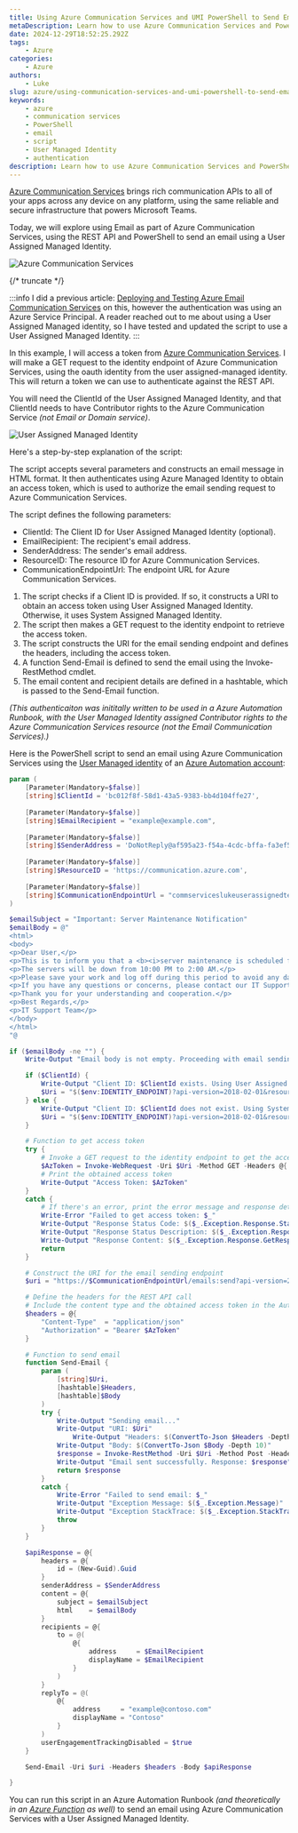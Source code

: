 ```yaml
---
title: Using Azure Communication Services and UMI PowerShell to Send Emails
metaDescription: Learn how to use Azure Communication Services and PowerShell to send emails using a User Assigned Managed Identity.
date: 2024-12-29T18:52:25.292Z
tags:
    - Azure
categories:
    - Azure
authors:
    - Luke
slug: azure/using-communication-services-and-umi-powershell-to-send-emails
keywords:
    - azure
    - communication services
    - PowerShell
    - email
    - script
    - User Managed Identity
    - authentication
description: Learn how to use Azure Communication Services and PowerShell to send emails using a User Assigned Managed Identity.
---
```


[Azure Communication Services](https://azure.microsoft.com/products/communication-services?WT.mc_id=AZ-MVP-5004796) brings rich communication APIs to all of your apps across any device on any platform, using the same reliable and secure infrastructure that powers Microsoft Teams.

Today, we will explore using Email as part of Azure Communication Services, using the REST API and PowerShell to send an email using a User Assigned Managed Identity.

![Azure Communication Services](images/BlogHeading_DeployandTestACS.gif)

{/* truncate */}

:::info
I did a previous article: [Deploying and Testing Azure Email Communication Services](https://luke.geek.nz/azure/using-communication-services-and-powershell-to-send-emails/) on this, however the authentication was using an Azure Service Principal. A reader reached out to me about using a User Assigned Managed identity, so I have tested and updated the script to use a User Assigned Managed Identity.
:::

In this example, I will access a token from [Azure Communication Services](https://azure.microsoft.com/products/communication-services?WT.mc_id=AZ-MVP-5004796). I will make a GET request to the identity endpoint of Azure Communication Services, using the oauth identity from the user assigned-managed identity. This will return a token we can use to authenticate against the REST API.

You will need the ClientId of the User Assigned Managed Identity, and that ClientId needs to have Contributor rights to the Azure Communication Service _(not Email or Domain service)_.

![User Assigned Managed Identity](images/UIMClientID.png)

Here's a step-by-step explanation of the script:

The script accepts several parameters and constructs an email message in HTML format. It then authenticates using Azure Managed Identity to obtain an access token, which is used to authorize the email sending request to Azure Communication Services.

The script defines the following parameters:

* ClientId: The Client ID for User Assigned Managed Identity (optional).
* EmailRecipient: The recipient's email address.
* SenderAddress: The sender's email address.
* ResourceID: The resource ID for Azure Communication Services.
* CommunicationEndpointUrl: The endpoint URL for Azure Communication Services.

1. The script checks if a Client ID is provided. If so, it constructs a URI to obtain an access token using User Assigned Managed Identity. Otherwise, it uses System Assigned Managed Identity.
2. The script then makes a GET request to the identity endpoint to retrieve the access token.
3. The script constructs the URI for the email sending endpoint and defines the headers, including the access token.
4. A function Send-Email is defined to send the email using the Invoke-RestMethod cmdlet.
5. The email content and recipient details are defined in a hashtable, which is passed to the Send-Email function.

_(This authenticaiton was inititally written to be used in a Azure Automation Runbook, with the User Managed Identity assigned Contributor rights to the Azure Communication Services resource (not the Email Communication Services).)_

Here is the PowerShell script to send an email using Azure Communication Services using the [User Managed identity](https://learn.microsoft.com/entra/identity/managed-identities-azure-resources/overview?WT.mc_id=AZ-MVP-5004796) of an [Azure Automation account](https://learn.microsoft.com/azure/automation/overview?WT.mc_id=AZ-MVP-5004796):

```powershell
param (
    [Parameter(Mandatory=$false)]
    [string]$ClientId = 'bc012f8f-58d1-43a5-9383-bb4d104ffe27',
    
    [Parameter(Mandatory=$false)]
    [string]$EmailRecipient = "example@example.com",
    
    [Parameter(Mandatory=$false)]
    [string]$SenderAddress = 'DoNotReply@af595a23-f54a-4cdc-bffa-fa3ef54eb1c1.azurecomm.net',
    
    [Parameter(Mandatory=$false)]
    [string]$ResourceID = 'https://communication.azure.com',
    
    [Parameter(Mandatory=$false)]
    [string]$CommunicationEndpointUrl = "commserviceslukeuserassignedtest.australia.communication.azure.com"
)

$emailSubject = "Important: Server Maintenance Notification"
$emailBody = @"
<html>
<body>
<p>Dear User,</p>
<p>This is to inform you that a <b><i>server maintenance is scheduled for the next week</i></b>.</p>
<p>The servers will be down from 10:00 PM to 2:00 AM.</p>
<p>Please save your work and log off during this period to avoid any data loss.</p>
<p>If you have any questions or concerns, please contact our IT Support team.</p>
<p>Thank you for your understanding and cooperation.</p>
<p>Best Regards,</p>
<p>IT Support Team</p>
</body>
</html>
"@

if ($emailBody -ne "") {
    Write-Output "Email body is not empty. Proceeding with email sending process."

    if ($ClientId) {
        Write-Output "Client ID: $ClientId exists. Using User Assigned Managed Identity..."
        $Uri = "$($env:IDENTITY_ENDPOINT)?api-version=2018-02-01&resource=$ResourceID&client_id=$ClientId"
    } else {
        Write-Output "Client ID: $ClientId does not exist. Using System Assigned Managed Identity..."
        $Uri = "$($env:IDENTITY_ENDPOINT)?api-version=2018-02-01&resource=$ResourceID"
    }

    # Function to get access token
    try {
        # Invoke a GET request to the identity endpoint to get the access token
        $AzToken = Invoke-WebRequest -Uri $Uri -Method GET -Headers @{ Metadata = "true" } -UseBasicParsing | Select-Object -ExpandProperty Content | ConvertFrom-Json | Select-Object -ExpandProperty access_token
        # Print the obtained access token
        Write-Output "Access Token: $AzToken"
    }
    catch {
        # If there's an error, print the error message and response details
        Write-Error "Failed to get access token: $_"
        Write-Output "Response Status Code: $($_.Exception.Response.StatusCode.Value__)"
        Write-Output "Response Status Description: $($_.Exception.Response.StatusDescription)"
        Write-Output "Response Content: $($_.Exception.Response.GetResponseStream() | %{ $_.ReadToEnd() })"
        return
    }

    # Construct the URI for the email sending endpoint
    $uri = "https://$CommunicationEndpointUrl/emails:send?api-version=2023-03-31"

    # Define the headers for the REST API call
    # Include the content type and the obtained access token in the Authorization header
    $headers = @{
        "Content-Type"  = "application/json"
        "Authorization" = "Bearer $AzToken"
    }

    # Function to send email
    function Send-Email {
        param (
            [string]$Uri,
            [hashtable]$Headers,
            [hashtable]$Body
        )
        try {
            Write-Output "Sending email..."
            Write-Output "URI: $Uri"
                Write-Output "Headers: $(ConvertTo-Json $Headers -Depth 10)"
            Write-Output "Body: $(ConvertTo-Json $Body -Depth 10)"
            $response = Invoke-RestMethod -Uri $Uri -Method Post -Headers $Headers -Body ($Body | ConvertTo-Json -Depth 10) -UseBasicParsing
            Write-Output "Email sent successfully. Response: $response"
            return $response
        }
        catch {
            Write-Error "Failed to send email: $_"
            Write-Output "Exception Message: $($_.Exception.Message)"
            Write-Output "Exception StackTrace: $($_.Exception.StackTrace)"
            throw
        }
    }

    $apiResponse = @{
        headers = @{
            id = (New-Guid).Guid
        }
        senderAddress = $SenderAddress
        content = @{
            subject = $emailSubject
            html    = $emailBody
        }
        recipients = @{
            to = @(
                @{
                    address     = $EmailRecipient
                    displayName = $EmailRecipient
                }
            )
        }
        replyTo = @(
            @{
                address     = "example@contoso.com"
                displayName = "Contoso"
            }
        )
        userEngagementTrackingDisabled = $true
    }

    Send-Email -Uri $uri -Headers $headers -Body $apiResponse

}
```

You can run this script in an Azure Automation Runbook _(and theoretically in an [Azure Function](https://learn.microsoft.com/azure/azure-functions/functions-overview?pivots=programming-language-csharp&WT.mc_id=AZ-MVP-5004796) as well)_ to send an email using Azure Communication Services with a User Assigned Managed Identity.
